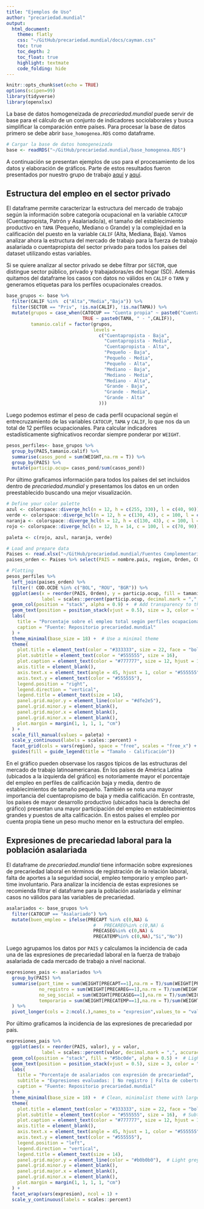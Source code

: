 ```yaml
---
title: "Ejemplos de Uso"
author: "precariedad.mundial"
output: 
  html_document:
    theme: flatly   
    css: "~/GitHub/precariedad.mundial/docs/cayman.css"
    toc: true
    toc_depth: 2
    toc_float: true
    highlight: textmate
    code_folding: hide
---
```


```r
knitr::opts_chunk$set(echo = TRUE)
options(scipen=99)
library(tidyverse)
library(openxlsx)
```

La base de datos homogeneizada de *precariedad.mundial* puede servir de base para el cálculo de un conjunto de indicadores sociolaborales y busca simplificar la comparación entre países. Para procesar la base de datos primero se debe abrir `base_homogenea.RDS` como dataframe. 

```r
# Cargar la base de datos homogeneizada
base <- readRDS("~/GitHub/precariedad.mundial/base_homogenea.RDS")
```

A continuación se presentan ejemplos de uso para el procesamiento de los datos y elaboración de gráficos. Parte de estos resultados fueron presentados por nuestro grupo de trabajo [aquí](https://www.unse.edu.ar/trabajoysociedad/38%20GRANA%20ET%20ALT%20La%20calidad%20del%20empleo%20en%20la%20Argentina.pdf) y [aquí](https://doi.org/10.15446/ede.v32n61.100343).

## Estructura del empleo en el sector privado

El dataframe permite caracterizar la estructura del mercado de trabajo según la información sobre categoría ocupacional en la variable ```CATOCUP``` (Cuentapropista, Patrón y Asalariado/a), el tamaño del establecimiento productivo en ```TAMA``` (Pequeño, Mediano o Grande) y la complejidad en la calificación del puesto en la variable ```CALIF``` (Alta, Mediana, Baja). Vamos analizar ahora la estructura del mercado de trabajo para la fuerza de trabajo asalariada o cuentapropista del sector privado para todos los países del dataset utilizando estas variables.

Si se quiere analizar al sector privado se debe filtrar por ```SECTOR```, que distingue sector público, privado y trabajadoras/es del hogar (SD). Además quitamos del dataframe los casos con datos no válidos en ```CALIF``` o ```TAMA``` y generamos etiquetas para los perfiles ocupacionales creados.

```r
base_grupos <- base %>% 
  filter(CALIF %in%  c("Alta","Media","Baja")) %>% 
  filter(SECTOR == "Priv", !is.na(CALIF), !is.na(TAMA)) %>%
  mutate(grupos = case_when(CATOCUP == "Cuenta propia" ~ paste0("Cuentapropista - ",CALIF),
                            TRUE ~ paste0(TAMA, " - ",CALIF)),
         tamanio.calif = factor(grupos,
                                levels = 
                                  c("Cuentapropista - Baja",
                                    "Cuentapropista - Media",
                                    "Cuentapropista - Alta",
                                    "Pequeño - Baja",
                                    "Pequeño - Media",
                                    "Pequeño - Alta",
                                    "Mediano - Baja",
                                    "Mediano - Media", 
                                    "Mediano - Alta",
                                    "Grande - Baja",
                                    "Grande - Media",
                                    "Grande - Alta"
                                  ))) 
```

Luego podemos estimar el peso de cada perfil ocupacional según el entrecruzamiento de las variables ```CATOCUP```, ```TAMA``` y ```CALIF```, lo que nos da un total de 12 perfiles ocupacionales. Para calcular indicadores estadísticamente sigfnicativos recordar siempre ponderar por ```WEIGHT```.

```r
pesos_perfiles<- base_grupos %>% 
  group_by(PAIS,tamanio.calif) %>% 
  summarise(casos_pond = sum(WEIGHT,na.rm = T)) %>% 
  group_by(PAIS) %>% 
  mutate(particip.ocup= casos_pond/sum(casos_pond))
```

Por último graficamos información para todos los países del set incluidos dentro de *precariedad.mundial* y presentamos los datos en un orden preestablecido buscando una mejor visualización.

```r
# Define your color palette
azul <- colorspace::diverge_hcl(n = 12, h = c(255, 330), l = c(40, 90))[c(4, 2, 1)]
verde <- colorspace::diverge_hcl(n = 12, h = c(130, 43), c = 100, l = c(70, 90))[c(4, 2, 1)]
naranja <- colorspace::diverge_hcl(n = 12, h = c(130, 43), c = 100, l = c(70, 90))[c(10, 11, 12)]
rojo <- colorspace::diverge_hcl(n = 12, h = 14, c = 100, l = c(70, 90))[c(10, 11, 12)]

paleta <- c(rojo, azul, naranja, verde)

# Load and prepare data
Paises <- read.xlsx("~/GitHub/precariedad.mundial/Fuentes Complementarias/Prod y Salarios.xlsx", sheet = "Paises")
paises_orden <- Paises %>% select(PAIS = nombre.pais, region, Orden, COD.OCDE)

# Plotting
pesos_perfiles %>% 
  left_join(paises_orden) %>% 
  filter(! COD.OCDE %in% c("BOL", "ROU", "BGR")) %>% 
  ggplot(aes(x = reorder(PAIS, Orden), y = particip.ocup, fill = tamanio.calif, group = tamanio.calif,
             label = scales::percent(particip.ocup, decimal.mark = ",", accuracy = 0.1))) +
  geom_col(position = "stack", alpha = 0.9) +  # Add transparency to the bars
  geom_text(position = position_stack(vjust = 0.5), size = 3, color = "black") +  # White text on bars
  labs(
    title = "Porcentaje sobre el empleo total según perfiles ocupacionales",
    caption = "Fuente: Repositorio precariedad.mundial"
  ) +
  theme_minimal(base_size = 18) +  # Use a minimal theme
  theme(
    plot.title = element_text(color = "#333333", size = 22, face = "bold"),
    plot.subtitle = element_text(color = "#555555", size = 16),
    plot.caption = element_text(color = "#777777", size = 12, hjust = 1),
    axis.title = element_blank(),
    axis.text.x = element_text(angle = 45, hjust = 1, color = "#555555"),
    axis.text.y = element_text(color = "#555555"),
    legend.position = "right",
    legend.direction = "vertical",
    legend.title = element_text(size = 14),
    panel.grid.major.y = element_line(color = "#dfe2e5"),
    panel.grid.minor.y = element_blank(),
    panel.grid.major.x = element_blank(),
    panel.grid.minor.x = element_blank(),
    plot.margin = margin(1, 1, 1, 1, "cm")
  ) +
  scale_fill_manual(values = paleta) +
  scale_y_continuous(labels = scales::percent) +
  facet_grid(cols = vars(region), space = "free", scales = "free_x") +
  guides(fill = guide_legend(title = "Tamaño - Calificación"))

```
 
En el gráfico pueden observase los rasgos típicos de las estructuras del mercado de trabajo latinoamericanas. En los países de América Latina (ubicados a la izquierda del gráfico) es notoriamente mayor el porcentaje del empleo en perfiles de calificación baja y media, dentro de establecimientos de tamaño pequeño. También se nota una mayor importancia del cuentapropismo de baja y media calificación. En contraste, los países de mayor desarrollo productivo (ubicados hacia la derecha del gráfico) presentan una mayor participación del empleo en establecimientos grandes y puestos de alta calificación. En estos países el empleo por cuenta propia tiene un peso mucho menor en la estructura del empleo.

## Expresiones de precariedad laboral para la población asalariada

El dataframe de *precariedad.mundial* tiene información sobre expresiones de precariedad laboral en términos de registración de la relación laboral, falta de aportes a la seguridad social, empleo temporario y empleo part-time involuntario. Para analizar la incidencia de estas expresiones se recomienda filtrar el dataframe para la población asalariada y eliminar casos no válidos para las variables de precariedad.

```r

asalariados <- base_grupos %>% 
  filter(CATOCUP == "Asalariado") %>% 
  mutate(buen_empleo = ifelse(PRECAPT %in% c(0,NA) &
                                #   PRECAREG%in% c(0,NA) &
                                PRECASEG%in% c(0,NA) &
                                PRECATEMP%in% c(0,NA),"Si","No"))
```

Luego agrupamos los datos por ```PAIS``` y calculamos la incidencia de cada una de las expresiones de precariedad laboral en la fuerza de trabajo asalariada de cada mercado de trabajo a nivel nacional.


```r

expresiones_pais <- asalariados %>% 
  group_by(PAIS) %>% 
  summarise(part_time = sum(WEIGHT[PRECAPT==1],na.rm = T)/sum(WEIGHT[PRECAPT %in% 0:1],na.rm = T),
            no_registro = sum(WEIGHT[PRECAREG==1],na.rm = T)/sum(WEIGHT[PRECAREG %in% 0:1],na.rm = T),
            no_seg_social = sum(WEIGHT[PRECASEG==1],na.rm = T)/sum(WEIGHT[PRECASEG %in% 0:1],na.rm = T),
            temporario = sum(WEIGHT[PRECATEMP==1],na.rm = T)/sum(WEIGHT[PRECATEMP %in% 0:1],na.rm = T),
  ) %>% 
  pivot_longer(cols = 2:ncol(.),names_to = "expresion",values_to = "valor")
```

Por último graficamos la incidencia de las expresiones de precariedad por pais.


```r

expresiones_pais %>% 
  ggplot(aes(x = reorder(PAIS, valor), y = valor,
             label = scales::percent(valor, decimal.mark = ",", accuracy = 0.1))) +
  geom_col(position = "stack", fill = "#5bc0de", alpha = 0.5) +  # Lighter blue and transparency
  geom_text(position = position_stack(vjust = 0.5), size = 3, color = "black") +  
  labs(
    title = "Porcentaje de asalariados con expresión de precariedad",
    subtitle = "Expresiones evaluadas: | No registro | Falta de cobertura social | Part Time Involuntario | Empleo de duración determinada",
    caption = "Fuente: Repositorio precariedad.mundial"
  ) +
  theme_minimal(base_size = 18) +  # Clean, minimalist theme with larger text
  theme(
    plot.title = element_text(color = "#333333", size = 22, face = "bold"),  # Dark title
    plot.subtitle = element_text(color = "#555555", size = 16),  # Subtle subtitle color
    plot.caption = element_text(color = "#777777", size = 12, hjust = 1),  # Caption styling
    axis.title = element_blank(),
    axis.text.x = element_text(angle = 45, hjust = 1, color = "#555555"),  # Grey axis labels
    axis.text.y = element_text(color = "#555555"),
    legend.position = "left",
    legend.direction = "vertical",
    legend.title = element_text(size = 14),
    panel.grid.major.y = element_line(color = "#b0b0b0"),  # Light grey grid lines
    panel.grid.minor.y = element_blank(),
    panel.grid.major.x = element_blank(),
    panel.grid.minor.x = element_blank(),
    plot.margin = margin(1, 1, 1, 1, "cm")
  ) +
  facet_wrap(vars(expresion), ncol = 1) +
  scale_y_continuous(labels = scales::percent)



```